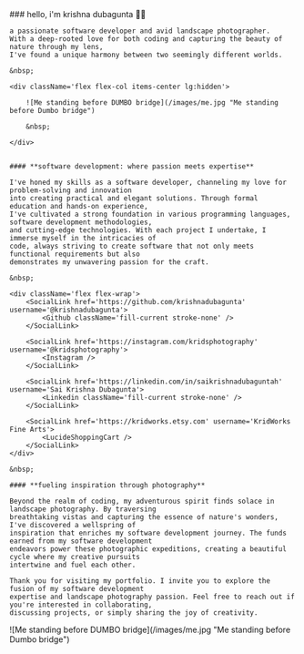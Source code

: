 
<div className='lg:w-7/12 w-full text-sm'>
    ### hello, i'm krishna dubagunta 👋🏼

    a passionate software developer and avid landscape photographer.
    With a deep-rooted love for both coding and capturing the beauty of nature through my lens,
    I've found a unique harmony between two seemingly different worlds.

    &nbsp;

    <div className='flex flex-col items-center lg:hidden'>

        ![Me standing before DUMBO bridge](/images/me.jpg "Me standing before Dumbo bridge")

        &nbsp;

    </div>


    #### **software development: where passion meets expertise**

    I've honed my skills as a software developer, channeling my love for problem-solving and innovation
    into creating practical and elegant solutions. Through formal education and hands-on experience,
    I've cultivated a strong foundation in various programming languages, software development methodologies,
    and cutting-edge technologies. With each project I undertake, I immerse myself in the intricacies of
    code, always striving to create software that not only meets functional requirements but also
    demonstrates my unwavering passion for the craft.

    &nbsp;

    <div className='flex flex-wrap'>
        <SocialLink href='https://github.com/krishnadubagunta' username='@krishnadubagunta'>
            <Github className='fill-current stroke-none' />
        </SocialLink>

        <SocialLink href='https://instagram.com/kridsphotography' username='@kridsphotography'>
            <Instagram />
        </SocialLink>

        <SocialLink href='https://linkedin.com/in/saikrishnadubaguntah' username='Sai Krishna Dubagunta'>
            <Linkedin className='fill-current stroke-none' />
        </SocialLink>

        <SocialLink href='https://kridworks.etsy.com' username='KridWorks Fine Arts'>
            <LucideShoppingCart />
        </SocialLink>
    </div>

    &nbsp;

    #### **fueling inspiration through photography**

    Beyond the realm of coding, my adventurous spirit finds solace in landscape photography. By traversing
    breathtaking vistas and capturing the essence of nature's wonders, I've discovered a wellspring of
    inspiration that enriches my software development journey. The funds earned from my software development
    endeavors power these photographic expeditions, creating a beautiful cycle where my creative pursuits
    intertwine and fuel each other.

    Thank you for visiting my portfolio. I invite you to explore the fusion of my software development
    expertise and landscape photography passion. Feel free to reach out if you're interested in collaborating,
    discussing projects, or simply sharing the joy of creativity.

</div>
<div className='w-5/12 hidden lg:flex justify-center'>
    ![Me standing before DUMBO bridge](/images/me.jpg "Me standing before Dumbo bridge")
</div>
